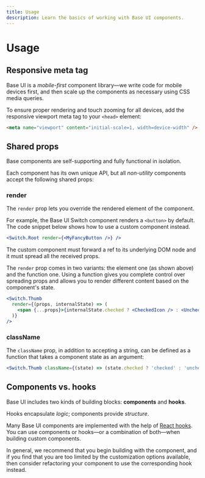 ```yaml
---
title: Usage
description: Learn the basics of working with Base UI components.
---
```


# Usage

<Description />

## Responsive meta tag

Base UI is a _mobile-first_ component library—we write code for mobile devices first, and then scale up the components as necessary using CSS media queries.

To ensure proper rendering and touch zooming for all devices, add the responsive viewport meta tag to your `<head>` element:

```html
<meta name="viewport" content="initial-scale=1, width=device-width" />
```

## Shared props

Base components are self-supporting and fully functional in isolation.

Each component has its own unique API, but all _non-utility_ components accept the following shared props:

### render

The `render` prop lets you override the rendered element of the component.

For example, the Base UI Switch component renders a `<button>` by default.
The code snippet below shows how to use a custom component instead.

```jsx
<Switch.Root render={<MyFancyButton />} />
```

The custom component must forward a ref to its underlying DOM node and it must spread all the received props.

The `render` prop comes in two variants: the element one (as shown above) and the function one.
Using a function gives you complete control over spreading props and allows you to render different content based on the component's state.

```jsx
<Switch.Thumb
  render={(props, internalState) => (
    <span {...props}>{internalState.checked ? <CheckedIcon /> : <UncheckedIcon />}</span>
  )}
/>
```

### className

The `className` prop, in addition to accepting a string, can be defined as a function that takes a component state as an argument:

```jsx
<Switch.Thumb className={(state) => (state.checked ? 'checked' : 'unchecked')} />
```

## Components vs. hooks

Base UI includes two kinds of building blocks: **components** and **hooks**.

<Callout type="info">Hooks encapsulate _logic_; components provide _structure_.</Callout>

Many Base UI components are implemented with the help of [React hooks](https://react.dev/reference/react/hooks).
You can use components or hooks—or a combination of both—when building custom components.

In general, we recommend that you begin building with the component, and if you find that you are too limited by the customization options available, then consider refactoring your component to use the corresponding hook instead.
